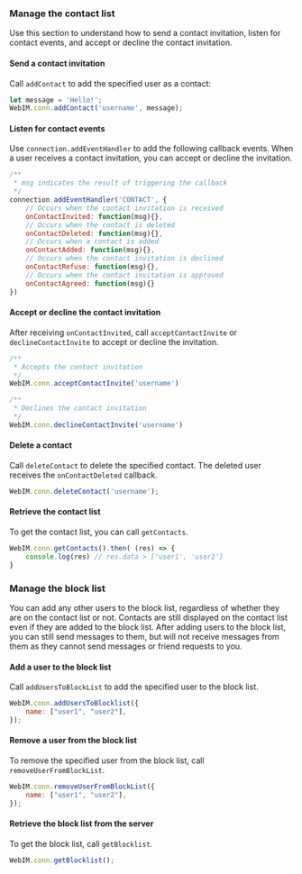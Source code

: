 <PlatformWrapper platform="web">

### Manage the contact list

Use this section to understand how to send a contact invitation, listen for contact events, and accept or decline the contact invitation.

#### Send a contact invitation

Call `addContact` to add the specified user as a contact:

```javascript
let message = 'Hello!';
WebIM.conn.addContact('username', message);   
```

#### Listen for contact events

Use `connection.addEventHandler` to add the following callback events. When a user receives a contact invitation, you can accept or decline the invitation.

```javascript
/**
 * msg indicates the result of triggering the callback
 */
connection.addEventHandler('CONTACT', {
    // Occurs when the contact invitation is received
    onContactInvited: function(msg){},
    // Occurs when the contact is deleted
    onContactDeleted: function(msg){},
    // Occurs when a contact is added
    onContactAdded: function(msg){},
    // Occurs when the contact invitation is declined
    onContactRefuse: function(msg){}, 
    // Occurs when the contact invitation is approved
    onContactAgreed: function(msg){} 
})
```

#### Accept or decline the contact invitation

After receiving `onContactInvited`, call `acceptContactInvite` or `declineContactInvite` to accept or decline the invitation.

```javascript
/**
 * Accepts the contact invitation
 */
WebIM.conn.acceptContactInvite('username')

/**
 * Declines the contact invitation
 */
WebIM.conn.declineContactInvite('username')
```

#### Delete a contact

Call `deleteContact` to delete the specified contact. The deleted user receives the `onContactDeleted` callback.

```javascript
WebIM.conn.deleteContact('username');   
```

#### Retrieve the contact list

To get the contact list, you can call `getContacts`.

```javascript
WebIM.conn.getContacts().then( (res) => {
    console.log(res) // res.data > ['user1', 'user2']
}
```

### Manage the block list

You can add any other users to the block list, regardless of whether they are on the contact list or not. Contacts are still displayed on the contact list even if they are added to the block list. After adding users to the block list,  you can still send messages to them, but will not receive messages from them as they cannot send messages or friend requests to you.

#### Add a user to the block list

Call `addUsersToBlockList` to add the specified user to the block list.

```javascript
WebIM.conn.addUsersToBlocklist({
    name: ["user1", "user2"],
});
```


#### Remove a user from the block list

To remove the specified user from the block list, call `removeUserFromBlockList`.

```javascript
WebIM.conn.removeUserFromBlockList({
    name: ["user1", "user2"],
});
```

#### Retrieve the block list from the server

To get the block list, call `getBlocklist`. 

```javascript
WebIM.conn.getBlocklist();
```

</PlatformWrapper>